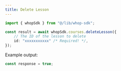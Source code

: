 ```yaml
---
title: Delete Lesson
---
```


```typescript
import { whopSdk } from "@/lib/whop-sdk";

const result = await whopSdk.courses.deleteLesson({
	// The ID of the lesson to delete
	id: "xxxxxxxxxxx" /* Required! */,
});

```

Example output:

```typescript
const response = true;

```

